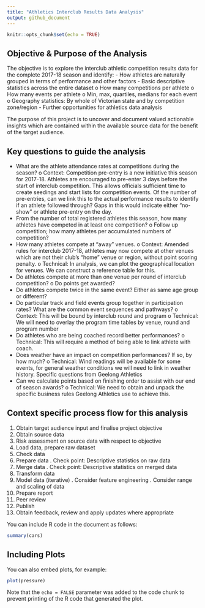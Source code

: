 ```yaml
---
title: "Athletics Interclub Results Data Analysis"
output: github_document
---
```


```r
knitr::opts_chunk$set(echo = TRUE)
```

## Objective & Purpose of the Analysis

The objective is to explore the interclub athletic competition results data for the complete 2017-18 season and identify:
-	How athletes are naturally grouped in terms of performance and other factors
-	Basic descriptive statistics across the entire dataset
  o	How many competitions per athlete
  o	How many events per athlete
  o	Min, max, quartiles, medians for each event
  o	Geography statistics: By whole of Victorian state and by competition zone/region
-	Further opportunities for athletics data analysis

The purpose of this project is to uncover and document valued actionable insights which are contained within the available source data for the benefit of the target audience.


## Key questions to guide the analysis

-	What are the athlete attendance rates at competitions during the season?
  o	Context: Competition pre-entry is a new initiative this season for 2017-18. Athletes are encouraged to pre-enter 3 days before the start of   interclub competition. This allows officials sufficient time to create seedings and start lists for competition events. Of the number of pre-entries, can we link this to the actual performance results to identify if an athlete followed through? Gaps in this would indicate either "no-show" or athlete pre-entry on the day.
-	From the number of total registered athletes this season, how many athletes have competed in at least one competition?
  o	Follow up competition; how many athletes per accumulated numbers of competition?
-	How many athletes compete at "away" venues. 
  o	Context: Amended rules for interclub 2017-18, athletes may now compete at other venues which are not their club's "home" venue or region, without point scoring penalty.
  o	Technical: In analysis, we can plot the geographical location for venues. We can construct a reference table for this.
-	Do athletes compete at more than one venue per round of interclub competition?
  o	Do points get awarded?
-	Do athletes compete twice in the same event? Either as same age group or different?
-	Do particular track and field events group together in participation rates? What are the common event sequences and pathways?
  o	Context: This will be bound by interclub round and program
  o	Technical: We will need to overlay the program time tables by venue, round and program number
-	Do athletes who are being coached record better performances?
  o	Technical: This will require a method of being able to link athlete with coach.
-	Does weather have an impact on competition performances? If so, by how much?
  o	Technical: Wind readings will be available for some events, for general weather conditions we will need to link in weather history.
Specific questions from Geelong Athletics
-	Can we calculate points based on finishing order to assist with our end of season awards?
  o	Technical: We need to obtain and unpack the specific business rules Geelong Athletics use to achieve this.


## Context specific process flow for this analysis
  1.	Obtain target audience input and finalise project objective
  2.	Obtain source data
  3.	Risk assessment on source data with respect to objective
  4.	Load data, prepare raw dataset
  5.	Check data
  6.	Prepare data
  .	Check point: Descriptive statistics on raw data
  7.	Merge data
  .	Check point: Descriptive statistics on merged data
  8.	Transform data
  9.	Model data (iterative)
  .	Consider feature engineering
  .	Consider range and scaling of data
  10.	Prepare report
  11.	Peer review
  12.	Publish
  13.	Obtain feedback, review and apply updates where appropriate



You can include R code in the document as follows:

```r
summary(cars)
```

## Including Plots

You can also embed plots, for example:

```r
plot(pressure)
```

Note that the `echo = FALSE` parameter was added to the code chunk to prevent printing of the R code that generated the plot.

